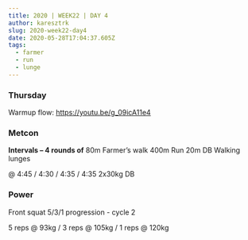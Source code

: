 ```yaml
---
title: 2020 | WEEK22 | DAY 4
author: karesztrk
slug: 2020-week22-day4
date: 2020-05-28T17:04:37.605Z
tags:
  - farmer
  - run
  - lunge
---
```


### Thursday

Warmup flow: <https://youtu.be/g_09icA11e4>

### Metcon

**Intervals – 4 rounds of**
80m Farmer’s walk
400m Run
20m DB Walking lunges

@ 4:45 / 4:30 / 4:35 / 4:35 2x30kg DB

### Power

Front squat 5/3/1 progression - cycle 2

5 reps @ 93kg / 3 reps @ 105kg / 1 reps @ 120kg
